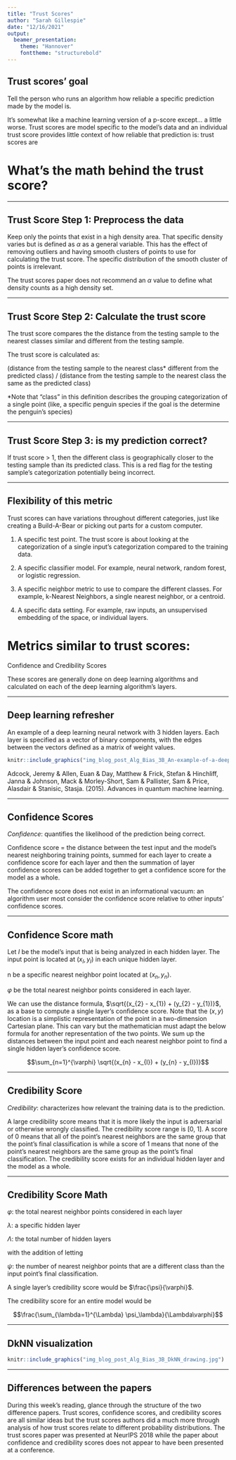 ```yaml
---
title: "Trust Scores"
author: "Sarah Gillespie"
date: "12/16/2021"
output:
  beamer_presentation:
    theme: "Hannover"
    fonttheme: "structurebold"
---
```


## Trust scores' goal

Tell the person who runs an algorithm how reliable a specific prediction made by the model is. 

It’s somewhat like a machine learning version of a p-score except… a little worse. Trust scores are model specific to the model's data and an individual trust score provides little context of how reliable that prediction is: trust scores are 

# What's the math behind the trust score?
***
## Trust Score Step 1: Preprocess the data

Keep only the points that exist in a high density area. That specific density varies but is defined as $\alpha$ as a general variable. This has the effect of removing outliers and having smooth clusters of points to use for calculating the trust score. The specific distribution of the smooth cluster of points is irrelevant.

The trust scores paper does not recommend an $\alpha$ value to define what density counts as a high density set.

***

## Trust Score Step 2: Calculate the trust score

The trust score compares the the distance from the testing sample to the nearest classes similar and different from the testing sample.

The trust score is calculated as:

(distance from the testing sample to the nearest class* different from the predicted class) / 
(distance from the testing sample to the nearest class the same as the predicted class)

*Note that "class" in this definition describes the grouping categorization of a single point (like, a specific penguin species if the goal is the determine the penguin's species)

***

## Trust Score Step 3: is my prediction correct?

If trust score > 1, then the different class is geographically closer to the testing sample than its predicted class. This is a red flag for the testing sample's categorization potentially being incorrect.

***

## Flexibility of this metric

Trust scores can have variations throughout different categories, just like creating a Build-A-Bear or picking out parts for a custom computer.

1) A specific test point. The trust score is about looking at the categorization of a single input's categorization compared to the training data.

2) A specific classifier model. For example, neural network, random forest, or logistic regression.

3) A specific neighbor metric to use to compare the different classes. For example, k-Nearest Neighbors, a single nearest neighbor, or a centroid.

4) A specific data setting. For example, raw inputs, an unsupervised embedding of the space, or individual layers.


# Metrics similar to trust scores:
Confidence and Credibility Scores

These scores are generally done on deep learning algorithms and calculated on each of the deep learning algorithm's layers.


***
## Deep learning refresher
An example of a deep learning neural network with 3 hidden layers. Each layer is specified as a vector of binary components, with the edges between the vectors defined as a matrix of weight values.
```r
knitr::include_graphics("img_blog_post_Alg_Bias_3B_An-example-of-a-deep-learning-neural-network-with-3-hidden-layers-For-a-Boltzmann.png")
```
Adcock, Jeremy & Allen, Euan & Day, Matthew & Frick, Stefan & Hinchliff, Janna & Johnson, Mack & Morley-Short, Sam & Pallister, Sam & Price, Alasdair & Stanisic, Stasja. (2015). Advances in quantum machine learning.

***
## Confidence Scores
*Confidence*: quantifies the likelihood of the prediction being correct.

Confidence score = the distance between the test input and the model’s nearest neighboring training points, summed for each layer to create a confidence score for each layer and then the summation of layer confidence scores can be added together to get a confidence score for the model as a whole.

The confidence score does not exist in an informational vacuum: an algorithm user most consider the confidence score relative to other inputs' confidence scores.

***
## Confidence Score math
Let $I$ be the model's input that is being analyzed in each hidden layer. The input point is located at $(x_{I}, y_{I})$ in each unique hidden layer.
 
 n be a specific nearest neighbor point located at $(x_{n}, y_{n})$.
 
 $\varphi$ be the total nearest neighbor points considered in each layer.
 
 We can use the distance formula, $\sqrt{(x_{2} - x_{1}) + (y_{2} - y_{1})}$, as a base to compute a single layer's confidence score. Note that the $(x, y)$ location is a simplistic representation of the point in a two-dimension Cartesian plane. This can vary but the mathematician must adapt the below formula for another representation of the two points. We sum up the distances between the input point and each nearest neighbor point to find a single hidden layer's confidence score.
 
 
 
$$\sum_{n=1}^{\varphi} \sqrt{(x_{n} - x_{I}) + (y_{n} - y_{I})}$$

***

## Credibility Score
*Credibility*: characterizes how relevant the training data is to the prediction.

A large credibility score means that it is more likely the input is adversarial or otherwise wrongly classified. The credibility score range is [0, 1]. A score of 0 means that all of the point's nearest neighbors are the same group that the point's final classification is while a score of 1 means that none of the point's nearest neighbors are the same group as the point's final classification. The credibility score exists for an individual hidden layer and the model as a whole.

***

## Credibility Score Math

$\varphi$: the total nearest neighbor points considered in each layer

$\lambda$: a specific hidden layer

$\Lambda$: the total number of hidden layers

with the addition of letting

$\psi$: the number of nearest neighbor points that are a different class than the input point's final classification.

A single layer's credibility score would be $\frac{\psi}{\varphi}$.

The credibility score for an entire model would be

$$\frac{\sum_{\lambda=1}^{\Lambda} \psi_\lambda}{\Lambda\varphi}$$

***

## DkNN visualization
```r
knitr::include_graphics("img_blog_post_Alg_Bias_3B_DkNN_drawing.jpg")
```

***

## Differences between the papers

During this week's reading, glance through the structure of the two difference papers. Trust scores, confidence scores, and credibility scores are all similar ideas but the trust scores authors did a much more through analysis of how trust scores relate to different probability distributions. The trust scores paper was presented at NeurIPS 2018 while the paper about confidence and credibility scores does not appear to have been presented at a conference.